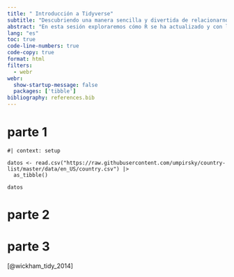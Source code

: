 ```yaml
---
title: " Introducción a Tidyverse"
subtitle: "Descubriendo una manera sencilla y divertida de relacionarnos con la computación y en análisis de los datos"
abstract: "En esta sesión exploraremos cómo R se ha actualizado y con la incorporación de nuevas herramientas como Tidyverse puede revolucionar nuestra manera de interactuar con las computadoras y analizar datos. Lejos de los métodos tradicionales complejos y tediosos, descubrirás una ruta accesible y diseñada para no programadores para manejar datos."
lang: "es"
toc: true
code-line-numbers: true
code-copy: true
format: html
filters:
  - webr
webr: 
  show-startup-message: false 
  packages: ['tibble']
bibliography: references.bib
---
```


# parte 1

```webr-r
#| context: setup

datos <- read.csv("https://raw.githubusercontent.com/umpirsky/country-list/master/data/en_US/country.csv") |> 
  as_tibble()
```

```webr-r
datos
```

# parte 2

# parte 3

[@wickham_tidy_2014]
